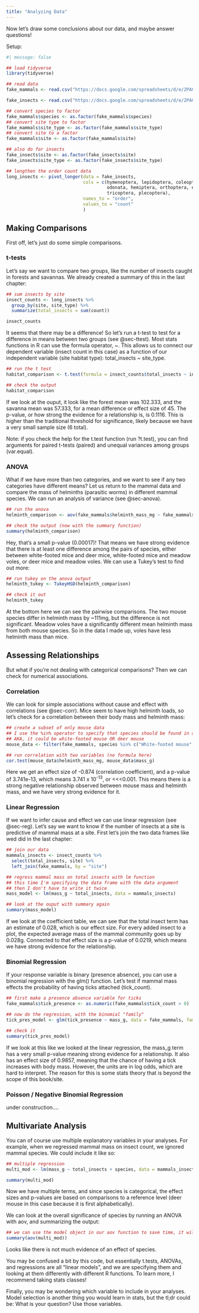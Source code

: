 ```yaml
---
title: "Analyzing Data"
---
```


Now let's draw some conclusions about our data, and maybe answer questions!

Setup:

```r
#| message: false

## load tidyverse
library(tidyverse)

## read data
fake_mammals <- read.csv("https://docs.google.com/spreadsheets/d/e/2PACX-1vQ9mfx88nM33PC6WpIh3nSxMvkM98nEszw5gpUq7KdqbiCskF8Pqvrl0W2EqNf9rD1JEepb-hSMIb_j/pub?output=csv", header = TRUE)

fake_insects <- read.csv("https://docs.google.com/spreadsheets/d/e/2PACX-1vT0snHMdsxzzzkxt_JVRFooJDB60lGSJQlrjUU29tGYOhIpqvx_pzja3Eqr9l5b4f76yMFvkiGzuK1Z/pub?output=csv")

## convert species to factor
fake_mammals$species <- as.factor(fake_mammals$species)
## convert site type to factor
fake_mammals$site_type <- as.factor(fake_mammals$site_type)
## convert site to a factor
fake_mammals$site <- as.factor(fake_mammals$site)

## also do for insects
fake_insects$site <- as.factor(fake_insects$site)
fake_insects$site_type <- as.factor(fake_insects$site_type)

## lengthen the order count data
long_insects <- pivot_longer(data = fake_insects, 
                             cols = c(hymenoptera, lepidoptera, coleoptera, diptera, 
                                      odonata, hemiptera, orthoptera, ephemeroptera, 
                                      tricoptera, plecoptera),
                             names_to = "order",
                             values_to = "count"
                             )
```

## Making Comparisons

First off, let's just do some simple comparisons.

### t-tests

Let's say we want to compare two groups, like the number of insects caught in forests and savannas. We already created a summary of this in the last chapter:

```r
## sum insects by site
insect_counts <- long_insects %>%
  group_by(site, site_type) %>%
  summarize(total_insects = sum(count))

insect_counts
```

It seems that there may be a difference! So let's run a t-test to test for a difference in means between two groups (see @sec-ttest). Most stats functions in R can use the formula operator, \~. This allows us to connect our dependent variable (insect count in this case) as a function of our independent variable (site habitat type): total_insects \~ site_type.

```r
## run the t test
habitat_comparison <- t.test(formula = insect_counts$total_insects ~ insect_counts$site_type)

## check the output
habitat_comparison
```

If we look at the ouput, it look like the forest mean was 102.333, and the savanna mean was 57.333, for a mean difference or effect size of 45. The p-value, or how strong the evidence for a relationship is, is 0.1116. This is higher than the traditional threshold for significance, likely because we have a very small sample size (6 total).

Note: if you check the help for the t.test function (run ?t.test), you can find arguments for paired t-tests (paired) and unequal variances among groups (var.equal).

### ANOVA

What if we have more than two categories, and we want to see if any two categories have different means? Let us return to the mammal data and compare the mass of helminths (parasitic worms) in different mammal species. We can run an analysis of variance (see @sec-anova).

```r
## run the anova
helminth_comparison <- aov(fake_mammals$helminth_mass_mg ~ fake_mammals$species)

## check the output (now with the summary function)
summary(helminth_comparison)
```

Hey, that's a small p-value (0.00017)! That means we have strong evidence that there is at least one difference among the pairs of species, either between white-footed mice and deer mice, white-footed mice and meadow voles, or deer mice and meadow voles. We can use a Tukey's test to find out more:

```r
## run tukey on the anova output
helminth_tukey <- TukeyHSD(helminth_comparison)

## check it out
helminth_tukey
```

At the bottom here we can see the pairwise comparisons. The two mouse species differ in helminth mass by \~111mg, but the difference is not significant. Meadow voles have a significantly different mean helminth mass from both mouse species. So in the data I made up, voles have less helminth mass than mice.

## Assessing Relationships

But what if you're not dealing with categorical comparisons? Then we can check for numerical associations.

### Correlation

We can look for simple associations without cause and effect with correlations (see @sec-corr). Mice seem to have high helminth loads, so let's check for a correlation between their body mass and helminth mass:

```r
## create a subset of only mouse data
## I use the %in% operator to specify that species should be found in a specified vector
## AKA, it could be white-footed mouse OR deer mouse
mouse_data <- filter(fake_mammals, species %in% c("White-footed mouse", "Deer mouse"))

## run correlation with two variables (no formula here)
cor.test(mouse_data$helminth_mass_mg, mouse_data$mass_g)
```

Here we get an effect size of -0.874 (correlation coefficient), and a p-value of 3.741e-13, which means 3.741 x 10^-13^, or \<\<\<0.001. This means there is a strong negative relationship observed between mouse mass and helminth mass, and we have very strong evidence for it.

### Linear Regression

If we want to infer cause and effect we can use linear regression (see @sec-reg). Let's say we want to know if the number of insects at a site is predictive of mammal mass at a site. First let's join the two data frames like wed did in the last chapter:

```r

## join our data
mammals_insects <- insect_counts %>%
  select(total_insects, site) %>%
  left_join(fake_mammals, by = "site")

## regress mammal mass on total insects with lm function
## this time I'm specifying the data frame with the data argument
## then I don't have to write it twice
mass_model <- lm(mass_g ~ total_insects, data = mammals_insects)

## look at the ouput with summary again
summary(mass_model)
```

If we look at the coefficient table, we can see that the total insect term has an estimate of 0.028, which is our effect size. For every added insect to a plot, the expected average mass of the mammal community goes up by 0.028g. Connected to that effect size is a p-value of 0.0219, which means we have strong evidence for the relationship.

### Binomial Regression

If your response variable is binary (presence absence), you can use a binomial regression with the glm() function. Let's test if mammal mass effects the probability of having ticks attached (tick_count).

```r

## first make a presence absence variable for ticks
fake_mammals$tick_presence <- as.numeric(fake_mammals$tick_count > 0)

## now do the regression, with the binomial "family"
tick_pres_model <- glm(tick_presence ~ mass_g, data = fake_mammals, family = "binomial")

## check it
summary(tick_pres_model)
```

If we look at this like we looked at the linear regression, the mass_g term has a very small p-value meaning strong evidence for a relationship. It also has an effect size of 0.9857, meaning that the chance of having a tick increases with body mass. However, the units are in log odds, which are hard to interpret. The reason for this is some stats theory that is beyond the scope of this book/site.

### Poisson / Negative Binomial Regression

under construction....

## Multivariate Analysis

You can of course use multiple explanatory variables in your analyses. For example, when we regressed mammal mass on insect count, we ignored mammal species. We could include it like so:

```r

## multiple regression
multi_mod <- lm(mass_g ~ total_insects + species, data = mammals_insects)

summary(multi_mod)
```

Now we have multiple terms, and since species is categorical, the effect sizes and p-values are based on comparisons to a reference level (deer mouse in this case because it is first alphabetically).

We can look at the overall significance of species by running an ANOVA with aov, and summarizing the output:

```r
## we can use the model object in our aov function to save time, it will take the formula
summary(aov(multi_mod))

```

Looks like there is not much evidence of an effect of species.

You may be confused a bit by this code, but essentially t.tests, ANOVAs, and regressions are all "linear models", and we are specifying them and looking at them differently with different R functions. To learn more, I recommend taking stats classes!

Finally, you may be wondering which variable to include in your analyses. Model selection is another thing you would learn in stats, but the tl;dr could be: What is your question? Use those variables.
